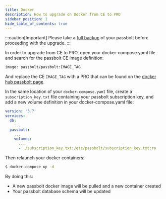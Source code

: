 ```yaml
---
title: Docker
description: How to upgrade on Docker from CE to PRO
sidebar_position: 1 
hide_table_of_contents: true
---
```



:::caution[Important]
Please take a [full backup](/docs/hosting/backup/from-docker) of your passbolt before proceeding with the upgrade.
:::

In order to upgrade from CE to PRO, open your docker-compose.yaml file and search for the passbolt CE image definition:

```bash
image: passbolt/passbolt:IMAGE_TAG
```

And replace the CE `IMAGE_TAG` with a PRO that can be found on the [docker hub passbolt page](https://hub.docker.com/r/passbolt/passbolt/tags).

In the same location of your `docker-compose.yaml` file, create a `subscription_key.txt` file containing your passbolt subscription key, and add a new volume definition in your docker-compose.yaml file:

```yaml
version: '3.7'
services:
  db:
    ...
  passbolt:
    ...
    volumes:
      ...
      - ./subscription_key.txt:/etc/passbolt/subscription_key.txt:ro
```
Then relaunch your docker containers:

```bash
$ docker-compose up -d
```
By doing this:

* A new passbolt docker image will be pulled and a new container created
* Your passbolt database schema will be updated


<InCaseOfIssues />